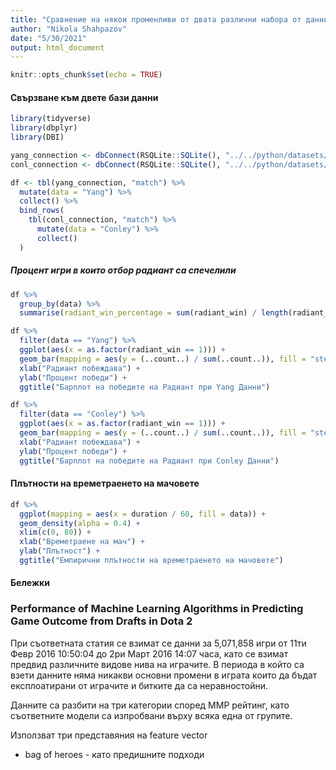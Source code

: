 ```yaml
---
title: "Сравнение на някои променливи от двата различни наборa от данни"
author: "Nikola Shahpazov"
date: "5/30/2021"
output: html_document
---
```


```r
knitr::opts_chunk$set(echo = TRUE)
```

#### Свързване към двете бази данни

```r
library(tidyverse)
library(dbplyr)
library(DBI)
```

```r
yang_connection <- dbConnect(RSQLite::SQLite(), "../../python/datasets/db/dota.db")
conl_connection <- dbConnect(RSQLite::SQLite(), "../../python/datasets/db/dota2.db")

df <- tbl(yang_connection, "match") %>%
  mutate(data = "Yang") %>%
  collect() %>%
  bind_rows(
    tbl(conl_connection, "match") %>%
      mutate(data = "Conley") %>%
      collect()
  )
```

##### Процент игри в които отбор радиант са спечелили

```r
df %>%
  group_by(data) %>%
  summarise(radiant_win_percentage = sum(radiant_win) / length(radiant_win))
```


```r
df %>%
  filter(data == "Yang") %>%
  ggplot(aes(x = as.factor(radiant_win == 1))) +
  geom_bar(mapping = aes(y = (..count..) / sum(..count..)), fill = "steelblue") +
  xlab("Радиант побеждава") +
  ylab("Процент победи") +
  ggtitle("Барплот на победите на Радиант при Yang Данни")
```
```r
df %>%
  filter(data == "Conley") %>%
  ggplot(aes(x = as.factor(radiant_win == 1))) +
  geom_bar(mapping = aes(y = (..count..) / sum(..count..)), fill = "steelblue") +
  xlab("Радиант побеждава") +
  ylab("Процент победи") +
  ggtitle("Барплот на победите на Радиант при Conley Данни")
```

#### Плътности на времетраенето на мачовете

```r
df %>%
  ggplot(mapping = aes(x = duration / 60, fill = data)) +
  geom_density(alpha = 0.4) +
  xlim(c(0, 80)) +
  xlab("Времетраене на мач") +
  ylab("Плътност") +
  ggtitle("Емпирични плътности на времетраенето на мачовете")
```

#### Бележки

### Performance of Machine Learning Algorithms in Predicting Game Outcome from Drafts in Dota 2

При съответната статия се взимат се данни за 5,071,858 игри от 11ти Февр 2016 10:50:04  до 2ри Март 2016 14:07 часа, като се взимат предвид различните видове нива на играчите.
В периода в който са взети данните няма никакви основни промени в играта които да бъдат експлоатирани от 
играчите и битките да са неравностойни.

Данните са разбити на три категории според ММР рейтинг, като съответните модели са изпробвани върху 
всяка една от групите.

Използват три представяния на feature vector

* bag of heroes - като предишните подходи





